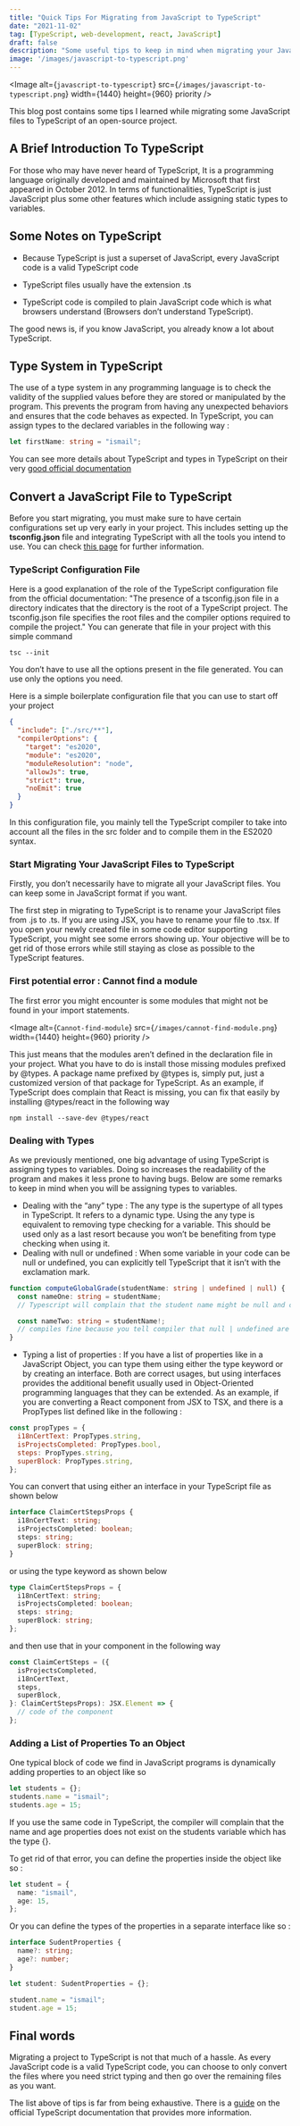```yaml
---
title: "Quick Tips For Migrating from JavaScript to TypeScript"
date: "2021-11-02"
tag: [TypeScript, web-development, react, JavaScript]
draft: false
description: "Some useful tips to keep in mind when migrating your JavaScript project to TypeScript"
image: '/images/javascript-to-typescript.png'
---
```


<Image
  alt={`javascript-to-typescript`}
  src={`/images/javascript-to-typescript.png`}
  width={1440}
  height={960}
  priority
/>

This blog post contains some tips I learned while migrating some JavaScript files to TypeScript of an open-source project.

## A Brief Introduction To TypeScript

For those who may have never heard of TypeScript, It is a programming language originally developed and maintained by Microsoft that first appeared in October 2012.
In terms of functionalities, TypeScript is just JavaScript plus some other features which include assigning static types to variables.

## Some Notes on TypeScript

- Because TypeScript is just a superset of JavaScript, every JavaScript code is a valid TypeScript code

- TypeScript files usually have the extension .ts

- TypeScript code is compiled to plain JavaScript code which is what browsers understand (Browsers don’t understand TypeScript).

The good news is, if you know JavaScript, you already know a lot about TypeScript.

## Type System in TypeScript

The use of a type system in any programming language is to check the validity of the supplied values before they are stored or manipulated by the program.
This prevents the program from having any unexpected behaviors and ensures that the code behaves as expected.
In TypeScript, you can assign types to the declared variables in the following way :

```typescript
let firstName: string = "ismail";
```

You can see more details about TypeScript and types in TypeScript on their very [good official documentation](https://www.typescriptlang.org/docs/)

## Convert a JavaScript File to TypeScript

Before you start migrating, you must make sure to have certain configurations set up very early in your project.
This includes setting up the **tsconfig.json** file and integrating TypeScript with all the tools you intend to use. You can check [this page](https://www.typescriptlang.org/docs/handbook/migrating-from-javascript.html#writing-a-configuration-file) for further information.

### TypeScript Configuration File

Here is a good explanation of the role of the TypeScript configuration file from the official documentation:
"The presence of a tsconfig.json file in a directory indicates that the directory is the root of a TypeScript project. The tsconfig.json file specifies the root files and the compiler options required to compile the project."
You can generate that file in your project with this simple command

```text
tsc --init
```

You don’t have to use all the options present in the file generated. You can use only the options you need.

Here is a simple boilerplate configuration file that you can use to start off your project

```json
{
  "include": ["./src/**"],
  "compilerOptions": {
    "target": "es2020",
    "module": "es2020",
    "moduleResolution": "node",
    "allowJs": true,
    "strict": true,
    "noEmit": true
  }
}
```

In this configuration file, you mainly tell the TypeScript compiler to take into account all the files in the src folder and to compile them in the ES2020 syntax.

### Start Migrating Your JavaScript Files to TypeScript

Firstly, you don’t necessarily have to migrate all your JavaScript files. You can keep some in JavaScript format if you want.

The first step in migrating to TypeScript is to rename your JavaScript files from .js to .ts. If you are using JSX, you have to rename your file to .tsx. If you open your newly created file in some code editor supporting TypeScript, you might see some errors showing up.
Your objective will be to get rid of those errors while still staying as close as possible to the TypeScript features.

### First potential error : Cannot find a module

The first error you might encounter is some modules that might not be found in your import statements.

<Image
  alt={`Cannot-find-module`}
  src={`/images/cannot-find-module.png`}
  width={1440}
  height={960}
  priority
/>

This just means that the modules aren’t defined in the declaration file in your project.
What you have to do is install those missing modules prefixed by @types.
A package name prefixed by @types is, simply put, just a customized version of that package for TypeScript.
As an example, if TypeScript does complain that React is missing, you can fix that easily by installing @types/react in the following way

```text
npm install --save-dev @types/react
```

### Dealing with Types

As we previously mentioned, one big advantage of using TypeScript is assigning types to variables. Doing so increases the readability of the program and makes it less prone to having bugs. Below are some remarks to keep in mind when you will be assigning types to variables.

- Dealing with the “any” type : The any type is the supertype of all types in TypeScript. It refers to a dynamic type. Using the any type is equivalent to removing type checking for a variable. This should be used only as a last resort because you won’t be benefiting from type checking when using it.
- Dealing with null or undefined : When some variable in your code can be null or undefined, you can explicitly tell TypeScript that it isn’t with the exclamation mark.

```typescript
function computeGlobalGrade(studentName: string | undefined | null) {
  const nameOne: string = studentName;
  // Typescript will complain that the student name might be null and cannot be assigned to a string

  const nameTwo: string = studentName!;
  // compiles fine because you tell compiler that null | undefined are excluded
}
```

- Typing a list of properties : If you have a list of properties like in a JavaScript Object, you can type them using either the type keyword or by creating an interface. Both are correct usages, but using interfaces provides the additional benefit usually used in Object-Oriented programming languages that they can be extended.
  As an example, if you are converting a React component from JSX to TSX, and there is a PropTypes list defined like in the following :

```javascript
const propTypes = {
  i18nCertText: PropTypes.string,
  isProjectsCompleted: PropTypes.bool,
  steps: PropTypes.string,
  superBlock: PropTypes.string,
};
```

You can convert that using either an interface in your TypeScript file as shown below

```typescript
interface ClaimCertStepsProps {
  i18nCertText: string;
  isProjectsCompleted: boolean;
  steps: string;
  superBlock: string;
}
```

or using the type keyword as shown below

```typescript
type ClaimCertStepsProps = {
  i18nCertText: string;
  isProjectsCompleted: boolean;
  steps: string;
  superBlock: string;
};
```

and then use that in your component in the following way

```typescript
const ClaimCertSteps = ({
  isProjectsCompleted,
  i18nCertText,
  steps,
  superBlock,
}: ClaimCertStepsProps): JSX.Element => {
  // code of the component
};
```

### Adding a List of Properties To an Object

One typical block of code we find in JavaScript programs is dynamically adding properties to an object like so

```javascript
let students = {};
students.name = "ismail";
students.age = 15;
```

If you use the same code in TypeScript, the compiler will complain that the name and age properties does not exist on the students variable which has the type {}.

To get rid of that error, you can define the properties inside the object like so :

```typescript
let student = {
  name: "ismail",
  age: 15,
};
```

Or you can define the types of the properties in a separate interface like so :

```typescript
interface SudentProperties {
  name?: string;
  age?: number;
}

let student: SudentProperties = {};

student.name = "ismail";
student.age = 15;
```

## Final words

Migrating a project to TypeScript is not that much of a hassle. As every JavaScript code is a valid TypeScript code, you can choose to only convert the files where you need strict typing and then go over the remaining files as you want.

The list above of tips is far from being exhaustive. There is a [guide](https://www.typescriptlang.org/docs/handbook/migrating-from-javascript.html) on the official TypeScript documentation that provides more information.
